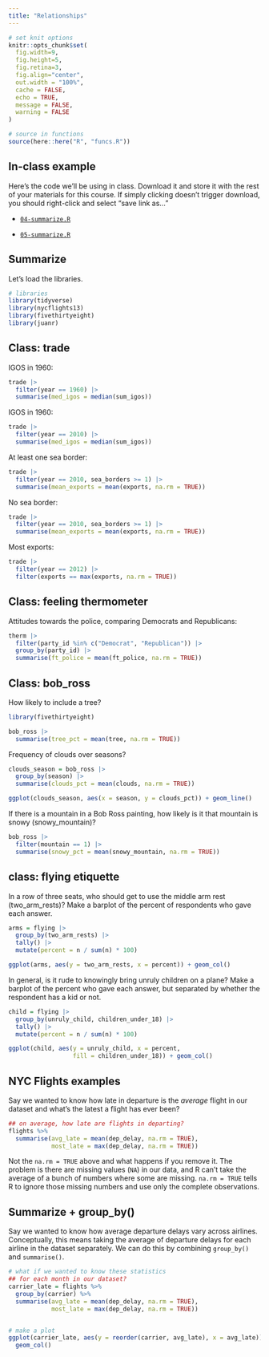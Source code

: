 ```yaml
---
title: "Relationships"
---
```




```r
# set knit options
knitr::opts_chunk$set(
  fig.width=9, 
  fig.height=5, 
  fig.retina=3,
  fig.align="center",
  out.width = "100%",
  cache = FALSE,
  echo = TRUE,
  message = FALSE, 
  warning = FALSE
)

# source in functions
source(here::here("R", "funcs.R"))

```




## In-class example


Here's the code we'll be using in class. Download it and store it with the rest of your materials for this course. If simply clicking doesn't trigger download, you should right-click and select "save link as..."

- [<i class="fas fa-file-archive"></i> `04-summarize.R`](/files/example-scripts/04-summarize.R)

- [<i class="fas fa-file-archive"></i> `05-summarize.R`](/files/example-scripts/05-summarize.R)



## Summarize


Let's load the libraries.

```r
# libraries
library(tidyverse)
library(nycflights13)
library(fivethirtyeight)
library(juanr)
```



## Class: trade


IGOS in 1960:

```r
trade |> 
  filter(year == 1960) |> 
  summarise(med_igos = median(sum_igos))
```

IGOS in 1960:

```r
trade |> 
  filter(year == 2010) |> 
  summarise(med_igos = median(sum_igos))
```


At least one sea border:


```r
trade |> 
  filter(year == 2010, sea_borders >= 1) |> 
  summarise(mean_exports = mean(exports, na.rm = TRUE))
```


No sea border:


```r
trade |> 
  filter(year == 2010, sea_borders >= 1) |> 
  summarise(mean_exports = mean(exports, na.rm = TRUE))
```



Most exports: 

```r
trade |> 
  filter(year == 2012) |> 
  filter(exports == max(exports, na.rm = TRUE))
```



## Class: feeling thermometer


Attitudes towards the police, comparing Democrats and Republicans:


```r
therm |> 
  filter(party_id %in% c("Democrat", "Republican")) |> 
  group_by(party_id) |> 
  summarise(ft_police = mean(ft_police, na.rm = TRUE))
```


## Class: bob_ross


How likely to include a tree?

```r
library(fivethirtyeight)

bob_ross |> 
  summarise(tree_pct = mean(tree, na.rm = TRUE))
```

Frequency of clouds over seasons?

```r
clouds_season = bob_ross |> 
  group_by(season) |> 
  summarise(clouds_pct = mean(clouds, na.rm = TRUE))

ggplot(clouds_season, aes(x = season, y = clouds_pct)) + geom_line()
```


If there is a mountain in a Bob Ross painting, how likely is it that mountain is snowy (snowy_mountain)?

```r
bob_ross |> 
  filter(mountain == 1) |> 
  summarise(snowy_pct = mean(snowy_mountain, na.rm = TRUE))
```


## class: flying etiquette


In a row of three seats, who should get to use the middle arm rest (two_arm_rests)? Make a barplot of the percent of respondents who gave each answer.


```r
arms = flying |> 
  group_by(two_arm_rests) |> 
  tally() |> 
  mutate(percent = n / sum(n) * 100)

ggplot(arms, aes(y = two_arm_rests, x = percent)) + geom_col()
```


In general, is it rude to knowingly bring unruly children on a plane? Make a barplot of the percent who gave each answer, but separated by whether the respondent has a kid or not.


```r
child = flying |> 
  group_by(unruly_child, children_under_18) |> 
  tally() |> 
  mutate(percent = n / sum(n) * 100)

ggplot(child, aes(y = unruly_child, x = percent,
                  fill = children_under_18)) + geom_col()
```



## NYC Flights examples


Say we wanted to know how late in departure is the *average* flight in our dataset and what's the latest a flight has ever been?

```r
## on average, how late are flights in departing?
flights %>%
  summarise(avg_late = mean(dep_delay, na.rm = TRUE),
            most_late = max(dep_delay, na.rm = TRUE))
```


Not the `na.rm = TRUE` above and what happens if you remove it. The problem is there are missing values (`NA`) in our data, and R can't take the average of a bunch of numbers where some are missing. `na.rm = TRUE` tells R to ignore those missing numbers and use only the complete observations.


## Summarize + group_by()


Say we wanted to know how average departure delays vary across airlines. Conceptually, this means taking the average of departure delays for each airline in the dataset separately. We can do this by combining `group_by()` and `summarise()`.


```r
# what if we wanted to know these statistics
## for each month in our dataset?
carrier_late = flights %>%
  group_by(carrier) %>%
  summarise(avg_late = mean(dep_delay, na.rm = TRUE),
            most_late = max(dep_delay, na.rm = TRUE))


# make a plot
ggplot(carrier_late, aes(y = reorder(carrier, avg_late), x = avg_late)) +
  geom_col()
```



<!-- ## The Bob Ross example -->

<!-- Happy tree? -->

<!-- ```{r} -->
<!-- bob_ross %>% -->
<!--   summarise(prop_tree = mean(tree, na.rm = TRUE)) -->
<!-- ``` -->


<!-- Clouds over time? -->

<!-- ```{r} -->
<!-- bob_clouds = bob_ross %>% -->
<!--   group_by(season) %>% -->
<!--   summarise(prop_clouds = mean(clouds, na.rm = TRUE)) -->

<!-- ggplot(bob_clouds, aes(x = season, y = prop_clouds)) + geom_line() -->
<!-- ``` -->


<!-- snowy mountain? -->

<!-- ```{r} -->
<!-- bob_ross %>% -->
<!--   filter(mountain == 1) %>% -->
<!--   summarise(snowiness = mean(snowy_mountain, na.rm = TRUE)) -->


<!-- bob_ross %>% -->
<!--   group_by(mountain) %>% -->
<!--   summarise(snowiness = mean(snowy_mountain, na.rm = TRUE)) -->

<!-- ``` -->

<!-- Steve ross? -->

<!-- ```{r} -->
<!-- bob_ross %>% -->
<!--   group_by(steve_ross) %>% -->
<!--   summarise(lake_chance = mean(lake, na.rm = TRUE)) -->
<!-- ``` -->



<!-- ## The flying etiquette example -->

<!-- Middle arm rest? -->

<!-- ```{r} -->
<!-- middle_arm_rests = flying %>% -->
<!--   group_by(two_arm_rests) %>% -->
<!--   tally() %>% -->
<!--   mutate(percent = n/sum(n)) -->

<!-- ggplot(middle_arm_rests, aes(x = percent, y = two_arm_rests)) + -->
<!--   geom_col() -->
<!-- ``` -->


<!-- Unruly children? -->

<!-- ```{r} -->
<!-- nasty_kids = flying %>% -->
<!--   group_by(children_under_18, unruly_child) %>% -->
<!--   tally() %>% -->
<!--   mutate(p_unruly = n/sum(n)) -->

<!-- ggplot(nasty_kids, aes(x = unruly_child, y = p_unruly, fill = children_under_18)) + geom_col(position = "dodge") -->
<!-- ``` -->

